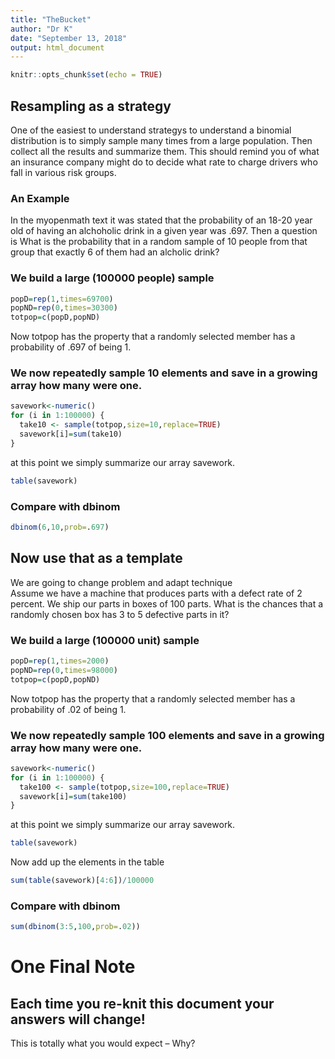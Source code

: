 ```yaml
---
title: "TheBucket"
author: "Dr K"
date: "September 13, 2018"
output: html_document
---
```


```r
knitr::opts_chunk$set(echo = TRUE)
```

## Resampling as a strategy

One of the easiest to understand strategys to understand a binomial distribution is to simply sample many times from a large population. Then collect all the results and summarize them. This should remind you of what an insurance company might do to decide what rate to charge drivers who fall in various risk groups.   

### An Example  
In the myopenmath text it was stated that the probability of an 18-20 year old of having an alchoholic drink in a given year was .697. Then a question is What is the probability that in a random sample of 10 people from that group that exactly 6 of them had an alcholic drink?

### We build a large (100000 people) sample  

```r
popD=rep(1,times=69700)
popND=rep(0,times=30300)
totpop=c(popD,popND) 
```

Now totpop has the property that a randomly selected member has a probability of .697 of being 1.  

### We now repeatedly sample 10 elements and save in a growing array how many were one.

```r
savework<-numeric()
for (i in 1:100000) {
  take10 <- sample(totpop,size=10,replace=TRUE)
  savework[i]=sum(take10)
}
```
at this point we simply summarize our array savework.

```r
table(savework)
```

### Compare with dbinom  

```r
dbinom(6,10,prob=.697)
```

## Now use that as a template

We are going to change problem and adapt technique  
Assume we have a machine that produces parts with a defect rate of 2 percent.  We ship our parts in boxes of 100 parts. What is the chances that a randomly chosen box has 3 to 5 defective parts in it?   

### We build a large (100000 unit) sample 

```r
popD=rep(1,times=2000)
popND=rep(0,times=98000)
totpop=c(popD,popND) 
```

Now totpop has the property that a randomly selected member has a probability of .02 of being 1.  

### We now repeatedly sample 100 elements and save in a growing array how many were one.

```r
savework<-numeric()
for (i in 1:100000) {
  take100 <- sample(totpop,size=100,replace=TRUE)
  savework[i]=sum(take100)
}
```
at this point we simply summarize our array savework.

```r
table(savework)
```

Now add up the elements in the table

```r
sum(table(savework)[4:6])/100000
```

### Compare with dbinom  

```r
sum(dbinom(3:5,100,prob=.02))
```

# One Final Note
## Each time you re-knit this document your answers will change!

This is totally what you would expect -- Why?